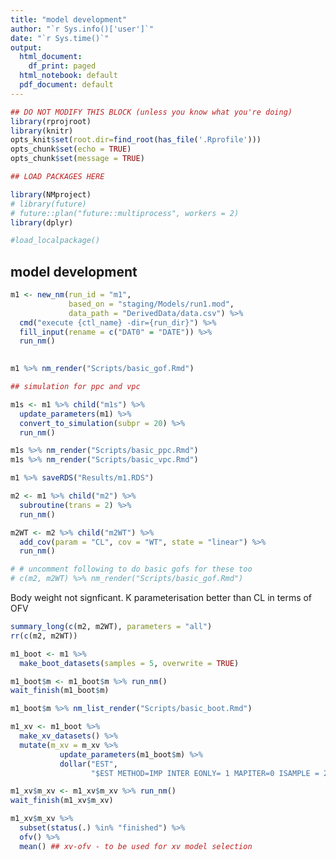 ```yaml
---
title: "model development"
author: "`r Sys.info()['user']`"
date: "`r Sys.time()`"
output:
  html_document:
    df_print: paged
  html_notebook: default
  pdf_document: default
---
```



```r
## DO NOT MODIFY THIS BLOCK (unless you know what you're doing)
library(rprojroot)
library(knitr)
opts_knit$set(root.dir=find_root(has_file('.Rprofile')))
opts_chunk$set(echo = TRUE)
opts_chunk$set(message = TRUE)
```

```r
## LOAD PACKAGES HERE

library(NMproject)
# library(future)
# future::plan("future::multiprocess", workers = 2)
library(dplyr)

#load_localpackage()

```

## model development

```r

m1 <- new_nm(run_id = "m1",
             based_on = "staging/Models/run1.mod",
             data_path = "DerivedData/data.csv") %>%
  cmd("execute {ctl_name} -dir={run_dir}") %>%
  fill_input(rename = c("DAT0" = "DATE")) %>%
  run_nm()
  
```

```r
m1 %>% nm_render("Scripts/basic_gof.Rmd")
```

```r
## simulation for ppc and vpc

m1s <- m1 %>% child("m1s") %>%
  update_parameters(m1) %>%
  convert_to_simulation(subpr = 20) %>%
  run_nm()

```

```r

m1s %>% nm_render("Scripts/basic_ppc.Rmd")
m1s %>% nm_render("Scripts/basic_vpc.Rmd")

```


```r

m1 %>% saveRDS("Results/m1.RDS")

m2 <- m1 %>% child("m2") %>%
  subroutine(trans = 2) %>% 
  run_nm()

m2WT <- m2 %>% child("m2WT") %>%
  add_cov(param = "CL", cov = "WT", state = "linear") %>%
  run_nm()

# # uncomment following to do basic gofs for these too
# c(m2, m2WT) %>% nm_render("Scripts/basic_gof.Rmd")

```

Body weight not signficant.  K parameterisation better than CL in terms of OFV

```r

summary_long(c(m2, m2WT), parameters = "all")
rr(c(m2, m2WT))

```

```r
m1_boot <- m1 %>% 
  make_boot_datasets(samples = 5, overwrite = TRUE)

m1_boot$m <- m1_boot$m %>% run_nm()
wait_finish(m1_boot$m)

m1_boot$m %>% nm_list_render("Scripts/basic_boot.Rmd")

m1_xv <- m1_boot %>% 
  make_xv_datasets() %>%
  mutate(m_xv = m_xv %>%
           update_parameters(m1_boot$m) %>%
           dollar("EST",
                  "$EST METHOD=IMP INTER EONLY= 1 MAPITER=0 ISAMPLE = 2000 NITER = 10 RANMETHOD=3S2 NOABORT PRINT=1 NSIG=3 SIGL=9"))

m1_xv$m_xv <- m1_xv$m_xv %>% run_nm()
wait_finish(m1_xv$m_xv)

m1_xv$m_xv %>% 
  subset(status(.) %in% "finished") %>% 
  ofv() %>% 
  mean() ## xv-ofv - to be used for xv model selection

```


